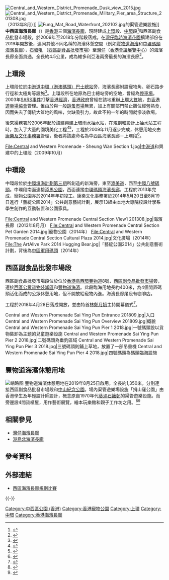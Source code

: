 [[File:Central_and_Western_District_Promenade_Dusk_view_2015.jpg|thumb]]
[[File:Central_and_Western_District_Promenade_Military_Pier_area_Structure_201308.jpg|thumb]]（2013年8月）]]
[[File:Fung_Mat_Road_Waterfront_202102.jpg|thumb]]的渠管遊樂設施]]
'''中西區海濱長廊'''（{{lang-en|Central and Western District Promenade}}）是[[香港|香港]]三個[[海濱長廊|海濱長廊]]，現時建成[[上環|上環]]段、[[中環|中環]]段<ref>{{web reference|URL=http://www.districtcouncils.gov.hk/archive/central_d/pdf/dfmc/2011/CW_DFMC_2011_100_TC.pdf|title=康樂及文化事務署轄下康樂場地命名－「中西區海濱長廊－中環段」|work=區議會|year=2012年|date=10月26日|accessdate=2012-10-26|archive-date=2016-03-04|archive-url=https://web.archive.org/web/20160304113524/http://www.districtcouncils.gov.hk/archive/central_d/pdf/dfmc/2011/CW_DFMC_2011_100_TC.pdf|dead-url=no}}</ref>和西區副食品批發市場段，於2009年至2018年分階段落成。在[[灣仔臨時海濱花園|灣仔臨時海濱花園]]擴建部份在2019年開放後，連同其他不同名稱的海濱休憩空間（例如[[豐物道海濱|豐物道海濱]]和[[中環碼頭海濱長廊|中環碼頭海濱長廊]]），[[石塘咀|石塘咀]] （[[西區副食品批發市場|西區副食品批發市場]]）至[[灣仔|灣仔]]（[[香港會議展覽中心|香港會議展覽中心]]）的海濱長廊全面貫通，全長約4.5公里，成為維多利亞港兩旁最長的海濱長廊<ref>{{web reference|URL=https://www.info.gov.hk/gia/general/201910/21/P2019102100611.htm|title=維港最長海濱長廊關鍵的560米今日接通（附圖）|work=新聞公報|year=2019年|date=10月21日|accessdate=2020-03-02|archive-date=2019-11-17|archive-url=https://web.archive.org/web/20191117201647/https://www.info.gov.hk/gia/general/201910/21/P2019102100611.htm|dead-url=no}}</ref>。

==上環段==
上環段位於[[中港道|中港道]][[中環（港澳碼頭）巴士總站|中環（港澳碼頭）巴士總站]]旁，海濱長廊附設寵物角、卵石路步行徑和太極角等設施<ref>{{web reference|URL=http://www.flickr.com/photos/minghong/4218024209/|title=中西區海濱長廊－上環段地圖|work=Flickr: Photos from minghong|year=2009年|date=12月27日|accessdate=2009-12-27|archive-date=2014-11-05|archive-url=https://web.archive.org/web/20141105091215/https://www.flickr.com/photos/minghong/4218024209/|dead-url=no}}</ref>。上環段所在地原為巴士總站旁的空地，曾經為[[停車場|停車場]]。2003年[[SARS事件|SARS事件]]打擊[[香港經濟|香港經濟]]，[[香港政府|香港政府]]曾經在該地重辦[[上環大笪地|上環大笪地]]，由[[香港遊樂場協會|香港遊樂場協會]]管理。惟由於與一般[[跳蚤市場|跳蚤市場]]無異，加上有關部門禁止攤位經營熟食，因而失去了傳統大笪地的風味，欠缺吸引力，故此不夠一年的時間就慘淡收場。

後來[[渠務署|渠務署]]於2006年起於該建興建[[上環雨水抽水站|上環雨水抽水站]]，在規劃和設計上抽水站工程時，加入了大量的園境美化工程<ref>{{web reference|URL=http://www.dsd.gov.hk/TC/Our_Projects/4127CD.html|title=港島北部雨水排放系統改善計劃—上環雨水抽水站|work=渠務署|year=2009年|date=12月27日|accessdate=2009-12-27|archive-date=2013-10-22|archive-url=https://web.archive.org/web/20131022165707/http://www.dsd.gov.hk/TC/Our_Projects/4127CD.html|dead-url=no}}</ref><ref>{{web reference|URL=http://www.devb-wb.gov.hk/press_releases_and_publications/UMPR/index.aspx?langno=2&nodeid=1779&Branch=W&lstYear=2009&PressReleaseID=11974|title=渠務署展開上環雨水抽水站綠化工程（附圖）|work=發展局工務科|year=2009年|date=12月27日}}{{Dead link}}</ref>，工程於2009年11月逐步完成，休憩用地交由[[康樂及文化事務署|康樂及文化事務署]]管理，後者將該處命名為中西區海濱長廊－上環段<ref>{{web reference|URL=http://www.districtcouncils.gov.hk/central_d/pdf/2009/CW_2009_071_TC.pdf|title=2008-2009年度，地區設施管理委員會，第九次會議報告（2009年6月4日）|work=中西區區議會|year=2009年|date=12月27日}}{{Dead link}}</ref>。

<gallery>
File:Central and Western Promenade - Sheung Wan Section 1.jpg|[[中港道|中港道]]和興建中的上環段（2009年10月）
</gallery>

==中環段==
中環段位於[[中環及灣仔填海計劃#中區填海計劃|中環填海計劃第三期]]所創造的新海旁，東至[[添美道|添美道]]，西至[[中環碼頭|中環八號碼頭]]。中環段南面連接[[添馬公園|添馬公園]]，西面連接[[中環碼頭海濱長廊|中環碼頭海濱長廊]]，工程於2013年完成，寵物公園亦於2014年年初竣工。康樂文化事務署於2014年5月20日至8月19日進行「藝綻公園2014」公共創意藝術計劃，展示13組由本地大專院校設計學系學生創作的互動裝置和公園家具。

<gallery>
File:Central and Western Promenade Central Section View1 201308.jpg|海濱長廊（2013年8月月）
File:Central and Western Promenade Central Section Pet Garden 2014.jpg|寵物公園（2014年）
File:Central and Western Promenade Central Section Cultural Plaza 2014.jpg|文化廣場（2014年）
File:The ArtAlive Park 2014 Hugging Bear.jpg|「藝綻公園2014」公共創意藝術計劃，背後為[[中區軍用碼頭|中區軍用碼頭]]（2014年）
</gallery>

== 西區副食品批發市場段 ==
西區副食品批發市場段位於位於[[香港島|香港島]][[西環|西環]][[豐物道|豐物道]]8號，[[西區副食品批發市場|西區副食品批發市場]]旁，連接[[西區公眾貨物裝卸區|西區公眾貨物裝卸區]]和[[豐物道海濱|豐物道海濱]]。此段臨海用地長約400米，為4個閒置碼頭活化而成的公眾休憩用地，但不開放給寵物內進。海濱長廊尾段有咖啡店。

工程於2018年4月28日落成開放，並由特首[[林鄭月娥|林鄭月娥]]主持開幕儀式<ref>{{Cite web|url=https://news.mingpao.com/ins/instantnews/web_tc/article/20180428/s00001/1524919687720|title=西區副食品批發市場段海濱長廊開幕　附近3幅用地新設施年內開放|accessdate=2018-05-26|author=明報|date=2018-04-28|work=|publisher=|language=zh-tw|archive-date=2018-07-09|archive-url=https://web.archive.org/web/20180709070141/https://news.mingpao.com/ins/instantnews/web_tc/article/20180428/s00001/1524919687720|dead-url=no}}</ref>。

<gallery>
Central and Western Promenade Sai Ying Pun Entrance 201809.jpg|入口
Central and Western Promenade Sai Ying Pun Overview 201809.jpg|概貌
Central and Western Promenade Sai Ying Pun Pier 1 2018.jpg|一號碼頭設以貨物裝卸為主題的兒童遊樂設施
Central and Western Promenade Sai Ying Pun Pier 2 2018.jpg|二號碼頭為垂釣區域
Central and Western Promenade Sai Ying Pun Pier 3 2018.jpg|三號碼頭則鋪上草地，放置了一部吊重機
Central and Western Promenade Sai Ying Pun Pier 4 2018.jpg|四號碼頭為碼頭臨海設施
</gallery>

== 豐物道海濱休憩用地 ==
[[File:Fung_Mat_Road_Waterfront_view_202102.jpg|缩略图]]
豐物道海濱休憩用地在2019年8月25日啟用，全長約1,350米，分別連接西區副食品批發市場段和[[中山紀念公園|中山紀念公園]]。場內渠管遊樂場設施「捐山窿公園」由香港學生及年輕設計師設計，概念原自1970年代[[葵涌|葵涌]][[石籬邨|石籬邨]]的渠管遊樂設施。而旁邊設4間貨櫃屋，用作藝術展覽，繪本玩樂館和親子工作坊之用。<ref>{{cite news |title=「捐山窿」公園8．25開幕 中西區區節提倡社區學習 |url=https://www.hk01.com/%E5%A5%BD%E7%94%9F%E6%B4%BB/366874/%E8%A6%AA%E5%AD%90%E5%A5%BD%E5%8E%BB%E8%99%95-%E6%8D%90%E5%B1%B1%E7%AA%BF-%E5%85%AC%E5%9C%928-25%E9%96%8B%E5%B9%95-%E4%B8%AD%E8%A5%BF%E5%8D%80%E5%8D%80%E7%AF%80%E6%8F%90%E5%80%A1%E7%A4%BE%E5%8D%80%E5%AD%B8%E7%BF%92 |accessdate=2021-04-17 |work=香港01 |date=2019-08-23 |archive-date=2021-04-20 |archive-url=https://web.archive.org/web/20210420184523/https://www.hk01.com/%E5%A5%BD%E7%94%9F%E6%B4%BB/366874/%E8%A6%AA%E5%AD%90%E5%A5%BD%E5%8E%BB%E8%99%95-%E6%8D%90%E5%B1%B1%E7%AA%BF-%E5%85%AC%E5%9C%928-25%E9%96%8B%E5%B9%95-%E4%B8%AD%E8%A5%BF%E5%8D%80%E5%8D%80%E7%AF%80%E6%8F%90%E5%80%A1%E7%A4%BE%E5%8D%80%E5%AD%B8%E7%BF%92 }}</ref><ref>{{cite news |title=西環豐物道海濱休憩用地啟用　「捐山窿公園」成區內新打卡點 |url=https://topick.hket.com/article/2435273/%E8%A5%BF%E7%92%B0%E8%B1%90%E7%89%A9%E9%81%93%E6%B5%B7%E6%BF%B1%E4%BC%91%E6%86%A9%E7%94%A8%E5%9C%B0%E5%95%9F%E7%94%A8%E3%80%80%E3%80%8C%E6%8D%90%E5%B1%B1%E7%AA%BF%E5%85%AC%E5%9C%92%E3%80%8D%E6%88%90%E5%8D%80%E5%85%A7%E6%96%B0%E6%89%93%E5%8D%A1%E9%BB%9E |accessdate=2021-04-17 |work=香港經濟日報 |date=2019-08-25 |archive-date=2021-04-23 |archive-url=https://web.archive.org/web/20210423011409/https://topick.hket.com/article/2435273/%E8%A5%BF%E7%92%B0%E8%B1%90%E7%89%A9%E9%81%93%E6%B5%B7%E6%BF%B1%E4%BC%91%E6%86%A9%E7%94%A8%E5%9C%B0%E5%95%9F%E7%94%A8%E3%80%80%E3%80%8C%E6%8D%90%E5%B1%B1%E7%AA%BF%E5%85%AC%E5%9C%92%E3%80%8D%E6%88%90%E5%8D%80%E5%85%A7%E6%96%B0%E6%89%93%E5%8D%A1%E9%BB%9E }}</ref>

==相關參見==
*[[灣仔海濱長廊|灣仔海濱長廊]]
*[[港島北海濱長廊|港島北海濱長廊]]

==參考資料==
{{reflist|2}}

==外部連結==
*[https://web.archive.org/web/20110918200208/http://westernharbourfrontplanning.cwd.hk/ 西區海濱長廊規劃比賽]

{{-}}
{{香港海濱花園}}

[[Category:中西區公園_(香港)|Category:中西區公園 (香港)]]
[[Category:香港寵物公園|Category:香港寵物公園]]
[[Category:上環|Category:上環]]
[[Category:中環|Category:中環]]
[[Category:香港海濱長廊|Category:香港海濱長廊]]